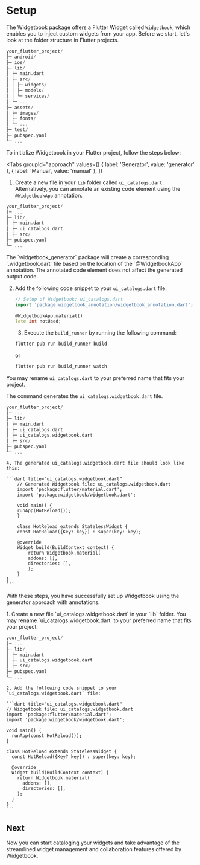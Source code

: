 # Setup

The Widgetbook package offers a Flutter Widget called `Widgetbook`, which enables you to inject custom widgets from your app. Before we start, let's look at the folder structure in Flutter projects.

```dart
your_flutter_project/
├─ android/
├─ ios/
├─ lib/
│ ├─ main.dart
│ ├─ src/
│ │ ├─ widgets/
│ │ ├─ models/
│ │ └─ services/
│ └─ ...
├─ assets/
│ ├─ images/
│ ├─ fonts/
│ └─ ...
├─ test/
├─ pubspec.yaml
└─ ...
```

To initialize Widgetbook in your Flutter project, follow the steps below:

<Tabs
  groupId="approach"
  values={[
    { label: 'Generator', value: 'generator' },
    { label: 'Manual', value: 'manual' },
  ]}
>
  <TabItem value="generator">

1. Create a new file in your `lib` folder called `ui_catalogs.dart`. Alternatively, you can annotate an existing code element using the `@WidgetbookApp` annotation.

```dart
your_flutter_project/
│─ ...
├─ lib/
│ ├─ main.dart
│ ├─ ui_catalogs.dart
│ ├─ src/
├─ pubspec.yaml
└─ ...
```

<Info>
  The `widgetbook_generator` package will create a corresponding `.widgetbook.dart` file based on
  the location of the `@WidgetbookApp` annotation. The annotated code element does not affect the
  generated output code.
</Info>

2. Add the following code snippet to your `ui_catalogs.dart` file:

   ```dart title="ui_catalogs.dart"
   // Setup of Widgetbook: ui_catalogs.dart
   import 'package:widgetbook_annotation/widgetbook_annotation.dart';

   @WidgetbookApp.material()
   late int notUsed;
   ```

   3. Execute the `build_runner` by running the following command:

   ```bash
   flutter pub run build_runner build
   ```

   or

   ```bash
   flutter pub run build_runner watch
   ```

<Info>You may rename `ui_catalogs.dart` to your preferred name that fits your project.</Info>

The command generates the `ui_catalogs.widgetbook.dart` file.

```dart
your_flutter_project/
│─ ...
├─ lib/
│ ├─ main.dart
│ ├─ ui_catalogs.dart
│ ├─ ui_catalogs.widgetbook.dart
│ ├─ src/
├─ pubspec.yaml
└─ ...
```

    4. The generated ui_catalogs.widgetbook.dart file should look like this:

    ```dart title="ui_catalogs.widgetbook.dart"
        // Generated Widgetbook file: ui_catalogs.widgetbook.dart
        import 'package:flutter/material.dart';
        import 'package:widgetbook/widgetbook.dart';

        void main() {
        runApp(HotReload());
        }

        class HotReload extends StatelessWidget {
        const HotReload({Key? key}) : super(key: key);

        @override
        Widget build(BuildContext context) {
            return Widgetbook.material(
            addons: [],
            directories: [],
            );
        }
    }
    ```

With these steps, you have successfully set up Widgetbook using the generator approach with annotations.

  </TabItem>
  <TabItem value="manual">
    1. Create a new file `ui_catalogs.widgetbook.dart` in your `lib` folder.

<Info>
  You may rename `ui_catalogs.widgetbook.dart` to your preferred name that fits your project.
</Info>

```dart
your_flutter_project/
│─ ...
├─ lib/
│ ├─ main.dart
│ ├─ ui_catalogs.widgetbook.dart
│ ├─ src/
├─ pubspec.yaml
└─ ...
```

    2. Add the following code snippet to your `ui_catalogs.widgetbook.dart` file:

    ```dart title="ui_catalogs.widgetbook.dart"
    // Widgetbook file: ui_catalogs.widgetbook.dart
    import 'package:flutter/material.dart';
    import 'package:widgetbook/widgetbook.dart';

    void main() {
      runApp(const HotReload());
    }

    class HotReload extends StatelessWidget {
      const HotReload({Key? key}) : super(key: key);

      @override
      Widget build(BuildContext context) {
        return Widgetbook.material(
          addons: [],
          directories: [],
        );
      }
    }
    ```

  </TabItem>
</Tabs>

## Next

Now you can start cataloging your widgets and take advantage of the streamlined widget management and collaboration features offered by Widgetbook.
